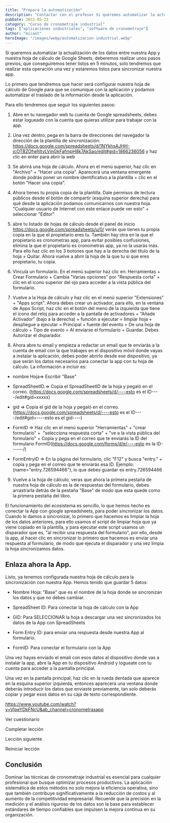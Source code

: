```yaml
---
title: "Prepara la automatización"
description: "Contactar con el profesor Si queremos automatizar la actualización de los datos entre nuestra App y nuestra hoja de cálculo de Google Sheets, deberemos realizar unos pasos previos, que conseguiremos t..."
pubDate: 2022-05-23
category: "Curso de cronometraje industrial"
tags: ["aplicaciones industriales", "software de cronometraje"]
author: "micaot"
heroImage: "/images/webp/automatizacion-industrial.webp"
---
```


Si queremos automatizar la actualización de los datos entre nuestra App y nuestra hoja de cálculo de Google Sheets, deberemos realizar unos pasos previos, que conseguiremos tener listos en 5 minutos, solo tendremos que realizar esta operación una vez y estaremos listos para sincronizar nuestra app.

Lo primero que tendremos que hacer será configurar nuestra hoja de cálculo de Google para que se comunique con la aplicación y podamos automatizar el traslado de la información desde la aplicación.

Para ello tendremos que seguir los siguientes pasos:

1. Abre en tu navegador web tu cuenta de Google spreadsheets, debes estar logueado con la cuenta que quieras utilizar para trabajar con la app.

2. Una vez dentro, pega en la barra de direcciones del navegador la dirección de la plantilla de sincronización: https://docs.google.com/spreadsheets/d/1NYkhsAJHH-jcOTBZOfwhItvLVinGkFafmpH8k7AkSao/edit#gid=1866236056 y haz clic en enter para abrir la web

3. Se abrirá una hoja de cálculo. Ahora en el menú superior, haz clic en "Archivo" + "Hacer una copia". Aparecerá una ventana emergente donde podrás poner un nombre identificativo a la plantilla + clic en el botón "Hacer una copia".

4. Ahora tienes tu propia copia de la plantilla. Dale permisos de lectura públicos desde el botón de compartir (esquina superior derecha) para qué desde la aplicación podamos comunicarnos con nuestra hoja. "Cualquier usuario de Internet con este enlace puede ver esto" + seleccionar "Editor"

5. abre tu listado de hojas de cálculo desde el panel de inicio https://docs.google.com/spreadsheets/u/0/ verás que tienes tu propia copia en la que el propietario eres tu. También hay otra en la que el propietario es cronometras app, para evitar posibles confusiones, elimina la que el propietario es cronometras app, ya no la usarás más. Para ello haz clic en los 3 botones que hay a la derecha del título de la hoja + Quitar. Ahora vuelve a abrir la hoja de la que tu si que eres propietario, tu copia.

6. Vincula un formulario. En el menú superior haz clic en: Herramientas + Crear Formulario + Cambia "Varias opciones" por "Respuesta corta" + clic en el icono superior del ojo para acceder a la vista pública del formulario.

7. Vuelve a la Hoja de cálculo y haz clic en el menú superior "Extensiones" + "Apps script". Ahora debes crear un activador, para ello, en la ventana de Apps Script, haz clic en el botón del menú de la izquierda que tiene el icono del reloj para acceder a la pantalla de activadores + "Añade Activador" (bajo a la derecha) + función a ejecutar = limpiar hoja + despliegue a ejecutar = Principal + fuente del evento = De una hoja de cálculo + Tipo de evento = Al enviarse el formulario + Guardar. Debes Autorizar el disparador.

8. Ahora abre tu email y empieza a redactar un email que te enviarás a la cuenta de email con la que trabajes en el dispositivo móvil donde vayas a instalar la aplicación, debes poder abrirlo desde ese dispositivo, ya que serán los datos necesarios para conectar la app con tu hoja de cálculo. La información a incluir es:

- nombre Hoja=> Escribir "Base"

- SpreadSheetID.=> Copia el SpreadSheetID de la hoja  y pegaló en el correo. (https://docs.google.com/spreadsheets/d/----esto es el ID----/edit#gid=xxxxx)

- gid  => Copia el gid de la hoja y pegaló en el correo. (https://docs.google.com/spreadsheets/d/----esto es el ID----/edit#gid=----esto es el gid----)

- FormID =>  Haz clic en el menú superior "Herramientas" + "crear formulario" +  "selecciona respuesta corta" + "ve a la vista pública del formulario" + Copia y pega en el correo que te enviarás la ID del formulario FormID(https://docs.google.com/forms/d/e/----esto es la ID------/)

- FormEntryID => En la página del formulario, clic "F12" y busca "entry." + copia y pega en el correo que te enviarás esa ID. Ejemplo: (name="entry.726594466"), lo que debes guardar es entry.726594466

9. Vuelve a la hoja de cálculo, veras que ahora la primera pestaña de nuestra hoja de cálculo es la de respuestas del formulario, debes arrastrarla detrás de la pestaña "Base" de modo que esta quede como la primera pestaña del libro.

El funcionamiento del ecosistema es sencillo, lo que hemos hecho es conectar la App con google spreadsheets, para poder sincronizar los datos. Cuando le damos a sincronizar, lo primero que hacemos es limpiar la hoja de los datos anteriores, para ello usamos el script de limpiar hoja que ya viene copiado en la plantilla, y para ejecutar este script usamos un disparador que es, "al recibir una respuesta del formulario", por ello, desde la app, al hacer clic en sincronizar lo primero que hacemos es enviar una respuesta al formulario, de modo que ejecuta el disparador y una vez limpia la hoja sincronizamos datos.

## Enlaza ahora la App.

Listo, ya tenemos configurada nuestra hoja de cálculo para la sincronización con nuestra App. Hemos tenido que guardar 5 datos:

- Nombre Hoja: "Base" que es el nombre de la hoja donde se sincronizan los datos y que no debes cambiar.

- SpreadSheet ID: Para conectar la hoja de cálculo con la App

- GID: Para SELECCIONAR la hoja a descargar una vez sincronizados los datos de la App con SpreadSheets

- Form Entry ID: para enviar una respuesta desde nuestra App al formulario.

- FormID: Para conectar el formulario con la App

Una vez hayas enviado el email con esos datos al dispositivo donde vas a instalar la app, abre la App en tu dispositivo Android y logueate con tu cuenta para acceder a la pantalla principal.

Una vez en la pantalla principal, haz clic en la rueda dentada que aparece en la esquina superior izquierda, entonces aparecerá una ventana donde deberás introducir los datos que enviaste previamente, tan solo deberás copiar y pegar esos datos en su caja de texto correspondiente.

https://www.youtube.com/watch?v=VlpeYDkFNcU&ab_channel=cronometrasapp

Ver cuestionario

Completar lección

Lección siguiente

Reiniciar lección



## Conclusión

Dominar las técnicas de cronometraje industrial es esencial para cualquier profesional que busque optimizar procesos productivos. La aplicación sistemática de estos métodos no solo mejora la eficiencia operativa, sino que también contribuye significativamente a la reducción de costos y al aumento de la competitividad empresarial. Recuerde que la precisión en la medición y el análisis riguroso de los datos son la base para establecer estándares de tiempo confiables que impulsen la mejora continua en su organización.